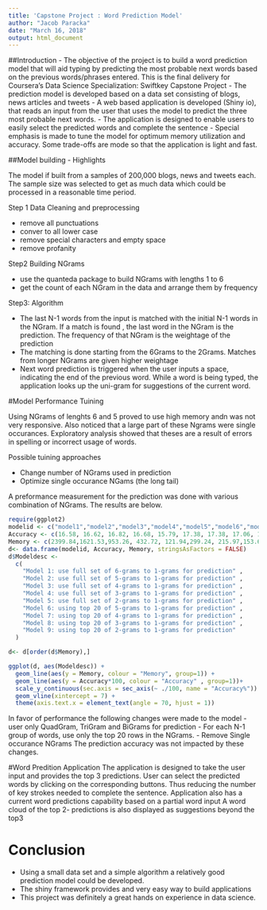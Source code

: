```yaml
---
title: 'Capstone Project : Word Prediction Model'
author: "Jacob Paracka"
date: "March 16, 2018"
output: html_document
---
```


##Introduction
- The objective of the project is to build a word prediction model that will aid typing by predicting the most probable next words based on the previous words/phrases entered. This is the final delivery for Coursera's Data Science Specialization: Swiftkey Capstone Project
- The prediction model is developed based on a data set consisting of blogs, news articles and tweets
- A web based application is developed (Shiny io), that reads an input from the user that uses the model to predict the three most probable next words. 
- The application is designed to enable users to easily select the predicted words and complete the sentence 
- Special emphasis is made to tune the model for optimum memory utilization and accuracy. Some trade-offs are mode so that the application is light and fast.

##Model building - Highlights

The model if built from a samples of 200,000 blogs, news and tweets each. The sample size was selected to get as much data which could be processed in a reasonable time period.

Step 1 Data Cleaning and preprocessing 

- remove all punctuations
- conver to all lower case 
- remove special characters and empty space 
- remove profanity 

Step2 Building NGrams

- use the quanteda package to build NGrams with lengths 1 to 6 
- get the count of each NGram in the data and arrange them by frequency 

Step3: Algorithm 

- The last N-1 words from the input is matched with the initial N-1 words in the NGram. If a match is found , the last word in the NGram is the prediction. The frequency of that NGram is the weightage of the prediction
- The matching is done starting from the 6Grams to the 2Grams. Matches from longer NGrams are given higher weightage
- Next word prediction is triggered when the user inputs a space, indicating the end of the previous word. While a word is being typed, the application looks up the uni-gram for suggestions of the current word.

#Model Performance Tuining

Using NGrams of lenghts 6 and 5 proved to use high memory andn was not very responsive. Also noticed that a large part of these Ngrams were single occurances. Exploratory analysis showed that theses are a result of errors in spelling or incorrect usage of words. 

Possible tuining approaches 

- Change number of NGrams used in prediction
- Optimize single occurance NGams (the long tail) 

A preformance measurement for the prediction was done with various combination of NGrams. The results are below. 

```r
require(ggplot2)
modelid <- c("model1","model2","model3","model4","model5","model6","model7","model8","model9")
Accuracy <- c(16.58, 16.62, 16.82, 16.68, 15.79, 17.38, 17.38, 17.06, 15.53)
Memory <- c(2399.84,1621.53,953.26, 432.72, 121.94,299.24, 215.97,153.64,91.62    )
d<- data.frame(modelid, Accuracy, Memory, stringsAsFactors = FALSE)
d$Modeldesc <- 
  c(
    "Model 1: use full set of 6-grams to 1-grams for prediction" ,
    "Model 2: use full set of 5-grams to 1-grams for prediction" ,
    "Model 3: use full set of 4-grams to 1-grams for prediction" ,
    "Model 4: use full set of 3-grams to 1-grams for prediction" ,
    "Model 5: use full set of 2-grams to 1-grams for prediction" ,
    "Model 6: using top 20 of 5-grams to 1-grams for prediction" ,
    "Model 7: using top 20 of 4-grams to 1-grams for prediction" ,
    "Model 8: using top 20 of 3-grams to 1-grams for prediction" ,
    "Model 9: using top 20 of 2-grams to 1-grams for prediction" 
  )

d<- d[order(d$Memory),]

ggplot(d, aes(Modeldesc)) + 
  geom_line(aes(y = Memory, colour = "Memory", group=1)) + 
  geom_line(aes(y = Accuracy*100, colour = "Accuracy" , group=1))+ 
  scale_y_continuous(sec.axis = sec_axis(~ ./100, name = "Accuracy%")) + 
  geom_vline(xintercept = 7) + 
  theme(axis.text.x = element_text(angle = 70, hjust = 1))
```

In favor of performance the following changes were made to the model
- user only QuadGram, TriGram and BiGrams for prediction 
- For each N-1 group of words, use only the top 20 rows in the NGrams.
- Remove Single occurance NGrams
The prediction accuracy was not impacted by these changes. 

#Word Predition Application 
The application is designed to take the user input and provides the top 3 predictions. 
User can select the predicted words by clicking on the corresponding buttons. Thus reducing the number of key strokes needed to complete the sentence. 
Application also has a current word predictions capability based on a partial word input
A word cloud of the top 2- predictions is also displayed as suggestions beyond the top3 

# Conclusion

- Using a small data set and a simple algorithm a relatively good prediction model could be developed.
- The shiny framework provides and very easy way to build applications
- This project was definitely a great hands on experience in data science.
